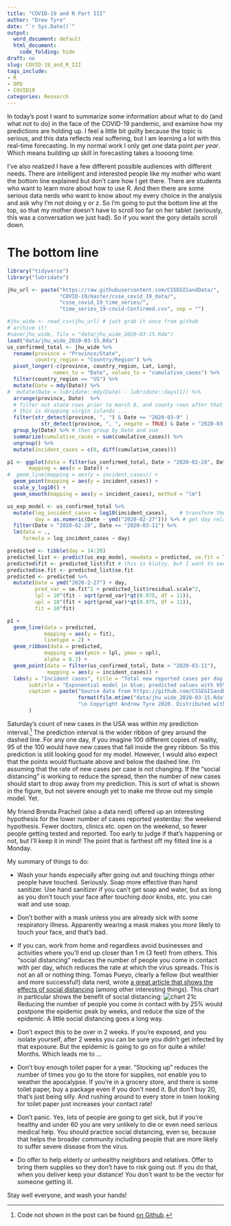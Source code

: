 ```yaml
---
title: "COVID-19 and R Part III"
author: "Drew Tyre"
date: "`r Sys.Date()`"
output:
  word_document: default
  html_document:
    code_folding: hide
draft: no
slug: COVID-19_and_R_III
tags_include:
- R
- OPD
- COVID19
categories: Research
---
```


In today's post I want to summarize some information about what to do (and what not to do)
in the face of the COVID-19 pandemic, and examine how my predictions are holding up.
I feel a little bit guilty because the topic is serious, and this data reflects 
real suffering, but I am learning a lot with this real-time forecasting. In my
normal work I only get one data point *per year*. Which means building up skill
in forecasting takes a loooong time. 

I've also realized I have a few different possible audiences with different needs.
There are intelligent and interested people like my mother who want the bottom line
explained but don't care how I get there. There are students who want to learn 
more about how to use R. And then there are some serious data nerds who want to
know about my every choice in the analysis and ask why I'm not doing y or z. So
I'm going to put the bottom line at the top, so that my mother doesn't have to 
scroll too far on her tablet (seriously, this was a conversation we just had).
So if you want the gory details scroll down.

# The bottom line

```r
library("tidyverse")
library("lubridate")

jhu_url <- paste("https://raw.githubusercontent.com/CSSEGISandData/", 
                 "COVID-19/master/csse_covid_19_data/", 
                 "csse_covid_19_time_series/", 
                 "time_series_19-covid-Confirmed.csv", sep = "")

#jhu_wide <- read_csv(jhu_url) # just grab it once from github
# archive it! 
#save(jhu_wide, file = "data/jhu_wide_2020-03-15.Rda")
load("data/jhu_wide_2020-03-15.Rda")
us_confirmed_total <- jhu_wide %>% 
  rename(province = "Province/State", 
         country_region = "Country/Region") %>% 
  pivot_longer(-c(province, country_region, Lat, Long), 
               names_to = "Date", values_to = "cumulative_cases") %>% 
  filter(country_region == "US") %>% 
  mutate(Date = mdy(Date)) %>% 
#  mutate(Date = lubridate::mdy(Date) - lubridate::days(1)) %>% 
  arrange(province, Date)  %>% 
  # filter out state rows prior to march 8, and county rows after that. 
  # this is dropping virgin islands ... 
  filter(str_detect(province, ", ") & Date <= "2020-03-9" |
           str_detect(province, ", ", negate = TRUE) & Date > "2020-03-9") %>% 
  group_by(Date) %>% # then group by Date and sum
  summarize(cumulative_cases = sum(cumulative_cases)) %>% 
  ungroup() %>% 
  mutate(incident_cases = c(0, diff(cumulative_cases)))

p1 <- ggplot(data = filter(us_confirmed_total, Date > "2020-02-28", Date <= "2020-03-11"),
       mapping = aes(x = Date)) + 
#  geom_line(mapping = aes(y = incident_cases)) + 
  geom_point(mapping = aes(y = incident_cases)) + 
  scale_y_log10() + 
  geom_smooth(mapping = aes(y = incident_cases), method = "lm")

us_exp_model <- us_confirmed_total %>% 
  mutate(log_incident_cases = log10(incident_cases),    # transform the data
         day = as.numeric(Date - ymd("2020-02-27"))) %>% # get day relative to Feb 27
  filter(Date > "2020-02-28", Date <= "2020-03-11") %>% 
  lm(data = .,
     formula = log_incident_cases ~ day) 

predicted <- tibble(day = 14:20)
predicted_list <- predict(us_exp_model, newdata = predicted, se.fit = TRUE)
predicted$fit <- predicted_list$fit # this is klutzy, but I want to see the answer! 
predicted$se.fit <- predicted_list$se.fit
predicted <- predicted %>% 
  mutate(Date = ymd("2020-2-27") + day,
         pred_var = se.fit^2 + predicted_list$residual.scale^2,
         lpl = 10^(fit - sqrt(pred_var)*qt(0.975, df = 11)),
         upl = 10^(fit + sqrt(pred_var)*qt(0.975, df = 11)),
         fit = 10^fit)

p1 + 
  geom_line(data = predicted,
            mapping = aes(y = fit),
            linetype = 2) +
  geom_ribbon(data = predicted,
            mapping = aes(ymin = lpl, ymax = upl),
            alpha = 0.2) +
  geom_point(data = filter(us_confirmed_total, Date > "2020-03-11"),
             mapping = aes(y = incident_cases)) +
  labs(y = "Incident cases", title = "Total new reported cases per day in the USA",
       subtitle = "Exponential model in blue; predicted values with 95% prediction intervals with dashed line.",
       caption = paste("Source data from https://github.com/CSSEGISandData/COVID-19 downloaded ",
                       format(file.mtime("data/jhu_wide_2020-03-15.Rda"), usetz = TRUE),
                       "\n Copyright Andrew Tyre 2020. Distributed with MIT License.")
       )
```

Saturday's count of new cases in the USA was within my prediction interval.[^1]
The prediction interval is the wider ribbon of grey around
the dashed line. For any one day, if you imagine 100 different
copies of reality, 95 of the 100 would have new cases that fall
inside the grey ribbon. So this prediction is still
looking good for my model. However, I would also
expect that the points would fluctuate above and below
the dashed line. I'm assuming that the rate of
new cases per case is not changing. If the "social distancing"
is working to reduce the spread, then the number of new cases
should start to drop away from my prediction. This is sort of
what is shown in the figure, but not severe enough yet
to make me throw out my simple model. Yet.

My friend Brenda Pracheil (also a data nerd) offered up an interesting 
hypothesis for the lower number of cases reported yesterday: the weekend hypothesis. 
Fewer doctors, clinics etc. open on the weekend, so fewer people getting tested and 
reported. Too early to judge if that's happening or not, but I'll keep
it in mind! The point that is farthest off my fitted line is a Monday. 

My summary of things to do:

- Wash your hands especially after going out and touching things other people have touched. 
Seriously. Soap more effective than hand sanitizer. Use hand sanitizer if you can't get
soap and water, but as long as you don't touch your face after touching door knobs, etc. 
you can wait and use soap. 

- Don't bother with a mask unless you are already sick with some respiratory illness. Apparently
wearing a mask makes you *more* likely to touch your face, and that's bad. 

- If you can, work from home and regardless avoid businesses and activities where you'll end up closer 
than 1 m (3 feet) from others. This "social distancing" reduces the number of people you
come in contact with per day, which reduces the rate at which the virus spreads. This is 
not an all or nothing thing. Tomas Pueyo, clearly a fellow (but wealthier and more successful!) data nerd,
wrote [a great article that shows the effects of social distancing](https://medium.com/@tomaspueyo/coronavirus-act-today-or-people-will-die-f4d3d9cd99ca) (among other interesting things).
This chart in particular shows the benefit of social distancing: 
![chart 21c](https://miro.medium.com/max/2942/1*aXhYA5D5PdTFjCTbFv8zmg.png)
Reducing the number of people you come in contact with by 25% would postpone the epidemic peak by weeks, and reduce the size of the epidemic. A little social distancing goes a long way.

- Don't expect this to be over in 2 weeks. If you're exposed, and you isolate yourself, after 
2 weeks you can be sure you didn't get infected by that exposure. But the epidemic is going to 
go on for quite a while! Months. Which leads me to ... 

- Don't buy enough toilet paper for a year.  "Stocking up" reduces the
number of times you go to the store for supplies, not enable you to weather the apocalypse. 
If you're in a grocery store, and there is some toilet paper, buy a package even if you don't need it.
But don't buy 20, that's just being silly. And rushing around to every store in town looking for
toilet paper just increases your contact rate! 

- Don't panic. Yes, lots of people are going to get sick, but if you're healthy and under 60 you
are very unlikely to die or even need serious medical help. You should practice social distancing,
even so, because that helps the broader community including people that are more likely to suffer
severe disease from the virus. 

- Do offer to help elderly or unhealthy neighbors and relatives. Offer to bring them supplies so 
they don't have to risk going out. If you do that, when you deliver keep your distance! You don't
want to be the vector for someone getting ill. 

Stay well everyone, and wash your hands!



[^1]: Code not shown in the post can be found [on Github](https://raw.githubusercontent.com/rbind/cheap_shots/master/content/post/covid-19_in_R_II.Rmd).